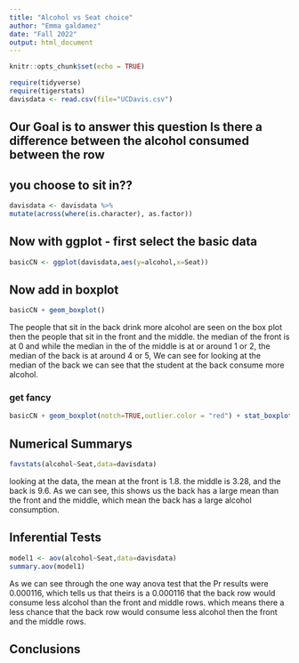 ```yaml
---
title: "Alcohol vs Seat choice"
author: "Emma galdamez"
date: "Fall 2022"
output: html_document
---
```


```r
knitr::opts_chunk$set(echo = TRUE)
```

```r
require(tidyverse)
require(tigerstats)
davisdata <- read.csv(file="UCDavis.csv")
```
## Our Goal is to answer this question Is there a difference between the alcohol consumed between the row
## you choose to sit in??

```r
davisdata <- davisdata %>%
mutate(across(where(is.character), as.factor))
```

## Now with ggplot - first select the basic data

```r
basicCN <- ggplot(davisdata,aes(y=alcohol,x=Seat))
```
## Now add in boxplot

```r
basicCN + geom_boxplot()
```
  
  The people that sit in the back drink more alcohol are seen on the box plot then the people that sit in the front and the middle. the median of the front is at 0 and while the median in the of the middle is at or around 1 or 2, the median of the back is at around 4 or 5, We can see for looking at the median of the back we can see that the student at the back consume more alcohol. 
  
  
### get fancy  

```r
basicCN + geom_boxplot(notch=TRUE,outlier.color = "red") + stat_boxplot(geom ='errorbar') + labs(title="Fancy notch boxplot \n with 2 lines")
```

## Numerical Summarys 

```r
favstats(alcohol~Seat,data=davisdata)
```

looking at the data, the mean at the front is 1.8. the middle is 3.28, and the back is 9.6. As we can see, this shows us the back has a large mean than the front and the middle, which mean the back has a large alcohol consumption. 

## Inferential Tests

```r
model1 <- aov(alcohol~Seat,data=davisdata)
summary.aov(model1)
```

As we can see through the one way  anova test that the Pr results were 0.000116, which tells us that theirs is a 0.000116 that the back row would consume less alcohol than the front and middle rows. which means there a less chance that the back row would consume less alcohol then the front and the middle rows.  


## Conclusions


